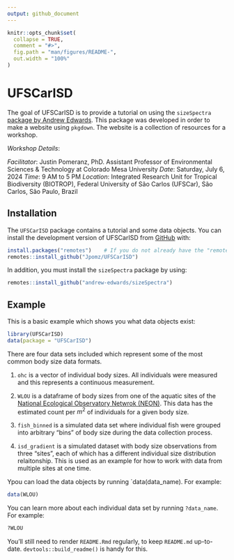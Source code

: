 ```yaml
---
output: github_document
---
```


<!-- README.md is generated from README.Rmd. Please edit that file -->

```r
knitr::opts_chunk$set(
  collapse = TRUE,
  comment = "#>",
  fig.path = "man/figures/README-",
  out.width = "100%"
)
```

# UFSCarISD

<!-- badges: start -->
<!-- badges: end -->

The goal of UFSCarISD is to provide a tutorial on using the `sizeSpectra` [package by Andrew Edwards](https://github.com/andrew-edwards/sizeSpectra). This package was developed in order to make a website using `pkgdown`. The website is a collection of resources for a workshop. 

*Workshop Details*:

*Facilitator*: Justin Pomeranz, PhD. Assistant Professor of Environmental Sciences & Technology at Colorado Mesa University
*Date*: Saturday, July 6, 2024
*Time*: 9 AM to 5 PM
*Location*: Integrated Research Unit for Tropical Biodiversity (BIOTROP), Federal University of São Carlos (UFSCar), São Carlos, São Paulo, Brazil


## Installation

The `UFSCarISD` package contains a tutorial and some data objects. You can install the development version of UFSCarISD from [GitHub](https://github.com/) with:

``` r
install.packages("remotes")    # If you do not already have the "remotes" package
remotes::install_github("Jpomz/UFSCarISD")
```

In addition, you must install the `sizeSpectra` package by using:

``` r
remotes::install_github("andrew-edwards/sizeSpectra")
```

## Example

This is a basic example which shows you what data objects exist:

```r
library(UFSCarISD)
data(package = "UFSCarISD")
```

There are four data sets included which represent some of the most common body size data formats.  

1. `ohc` is a vector of individual body sizes. All individuals were measured and this represents a continuous measurement. 

2. `WLOU` is a dataframe of body sizes from one of the aquatic sites of the [National Ecological Observatory Netwrok (NEON)](https://www.neonscience.org). This data has the estimated count per $m^2$ of individuals for a given body size.  

3. `fish_binned` is a simulated data set where individual fish were grouped into arbitrary "bins" of body size during the data collection process.  

4. `isd_gradient` is a simulated dataset with body size observations from three "sites", each of which has a different individual size distribution relaitonship. This is used as an example for how to work with data from multiple sites at one time.  

Ypou can load the data objects by running `data(data_name). For example:

```r
data(WLOU)
```

You can learn more about each individual data set by running `?data_name`. For example:

```r
?WLOU
```

You'll still need to render `README.Rmd` regularly, to keep `README.md` up-to-date. `devtools::build_readme()` is handy for this.

